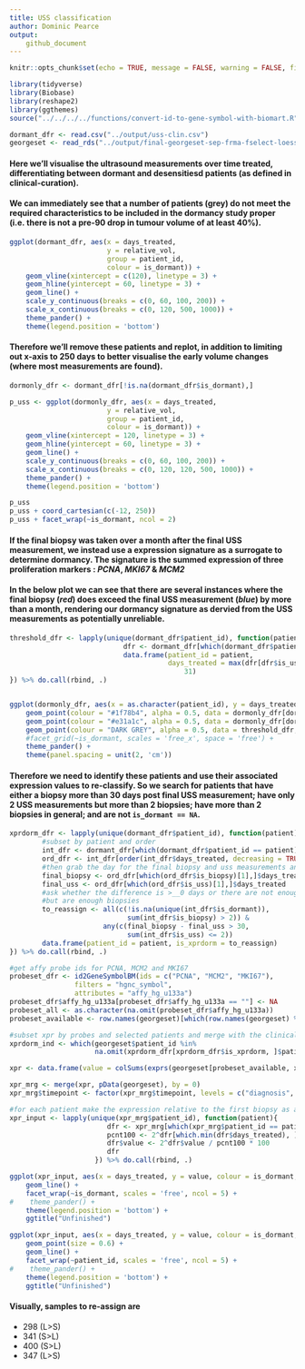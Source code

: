 ```yaml
---
title: USS classification
author: Dominic Pearce
output:
    github_document
---
```


```r
knitr::opts_chunk$set(echo = TRUE, message = FALSE, warning = FALSE, fig.align = 'center', fig.width = 9)
```

```r
library(tidyverse)
library(Biobase)
library(reshape2)
library(ggthemes)
source("../../../../functions/convert-id-to-gene-symbol-with-biomart.R")
```

```r
dormant_dfr <- read.csv("../output/uss-clin.csv")
georgeset <- read_rds("../output/final-georgeset-sep-frma-fselect-loess-clin-cb.Rds")
```

#### Here we'll visualise the ultrasound measurements over time treated, differentiating between dormant and desensitiesd patients (as defined in **clinical-curation**).

#### We can immediately see that a number of patients (grey) do not meet the required characteristics to be included in the dormancy study proper (i.e. there is not a pre-90 drop in tumour volume of at least 40%). 

```r
ggplot(dormant_dfr, aes(x = days_treated, 
                        y = relative_vol, 
                        group = patient_id, 
                        colour = is_dormant)) + 
    geom_vline(xintercept = c(120), linetype = 3) + 
    geom_hline(yintercept = 60, linetype = 3) + 
    geom_line() + 
    scale_y_continuous(breaks = c(0, 60, 100, 200)) +
    scale_x_continuous(breaks = c(0, 120, 500, 1000)) +
    theme_pander() +
    theme(legend.position = 'bottom')
```

#### Therefore we'll remove these patients and replot, in addition to limiting out x-axis to 250 days to better visualise the early volume changes (where most measurements are found).

```r
dormonly_dfr <- dormant_dfr[!is.na(dormant_dfr$is_dormant),]

p_uss <- ggplot(dormonly_dfr, aes(x = days_treated, 
                        y = relative_vol, 
                        group = patient_id, 
                        colour = is_dormant)) + 
    geom_vline(xintercept = 120, linetype = 3) + 
    geom_hline(yintercept = 60, linetype = 3) + 
    geom_line() + 
    scale_y_continuous(breaks = c(0, 60, 100, 200)) +
    scale_x_continuous(breaks = c(0, 120, 120, 500, 1000)) +
    theme_pander() +
    theme(legend.position = 'bottom')

p_uss
p_uss + coord_cartesian(c(-12, 250))
p_uss + facet_wrap(~is_dormant, ncol = 2)
```

#### If the final biopsy was taken over a month after the final USS measurement, we instead use a expression signature as a surrogate to determine dormancy. The signature is the summed expression of three proliferation markers : *PCNA*, *MKI67* & *MCM2* 

#### In the below plot we can see that there are several instances where the final biopsy (*__red__*) does exceed the final USS measurement (*__blue__*) by more than a month, rendering our dormancy signature as dervied from the USS measurements as potentially unreliable.

```r
threshold_dfr <- lapply(unique(dormant_dfr$patient_id), function(patient){
                            dfr <- dormant_dfr[which(dormant_dfr$patient_id == patient),]
                            data.frame(patient_id = patient, 
                                       days_treated = max(dfr[dfr$is_uss,]$days_treated) + 
                                           31)
}) %>% do.call(rbind, .)


ggplot(dormonly_dfr, aes(x = as.character(patient_id), y = days_treated)) +
    geom_point(colour = "#1f78b4", alpha = 0.5, data = dormonly_dfr[dormonly_dfr$is_uss,]) + #blue
    geom_point(colour = "#e31a1c", alpha = 0.5, data = dormonly_dfr[dormonly_dfr$is_biopsy,]) + #red
    geom_point(colour = "DARK GREY", alpha = 0.5, data = threshold_dfr, pch = "-", size = 5) + 
    #facet_grid(~is_dormant, scales = 'free_x', space = 'free') +
    theme_pander() + 
    theme(panel.spacing = unit(2, 'cm'))
```

#### Therefore we need to identify these patients and use their associated expression values to re-classify. So we search for patients that have either a biopsy more than 30 days post final USS measurement; have only 2 USS measurements but more than 2 biopsies; have more than 2 biopsies in general; and are not `is_dormant == NA`.

```r
xprdorm_dfr <- lapply(unique(dormant_dfr$patient_id), function(patient){
        #subset by patient and order 
        int_dfr <- dormant_dfr[which(dormant_dfr$patient_id == patient),]
        ord_dfr <- int_dfr[order(int_dfr$days_treated, decreasing = TRUE),]
        #then grab the day for the final biopsy and uss measurements and calculate the difference
        final_biopsy <- ord_dfr[which(ord_dfr$is_biopsy)[1],]$days_treated
        final_uss <- ord_dfr[which(ord_dfr$is_uss)[1],]$days_treated
        #ask whether the difference is >__0 days or there are not enought uss measurements
        #but are enough biopsies
        to_reassign <- all(c(!is.na(unique(int_dfr$is_dormant)),
                             sum(int_dfr$is_biopsy) > 2)) &
                       any(c(final_biopsy - final_uss > 30, 
                             sum(int_dfr$is_uss) <= 2))
        data.frame(patient_id = patient, is_xprdorm = to_reassign)
}) %>% do.call(rbind, .)

#get affy probe ids for PCNA, MCM2 and MKI67
probeset_dfr <- id2GeneSymbolBM(ids = c("PCNA", "MCM2", "MKI67"), 
                filters = "hgnc_symbol",
                attributes = "affy_hg_u133a")
probeset_dfr$affy_hg_u133a[probeset_dfr$affy_hg_u133a == ""] <- NA
probeset_all <- as.character(na.omit(probeset_dfr$affy_hg_u133a))
probeset_available <- row.names(georgeset)[which(row.names(georgeset) %in% probeset_all)]

#subset xpr by probes and selected patients and merge with the clinical data
xprdorm_ind <- which(georgeset$patient_id %in% 
                     na.omit(xprdorm_dfr[xprdorm_dfr$is_xprdorm, ]$patient_id))

xpr <- data.frame(value = colSums(exprs(georgeset[probeset_available, xprdorm_ind])))

xpr_mrg <- merge(xpr, pData(georgeset), by = 0)
xpr_mrg$timepoint <- factor(xpr_mrg$timepoint, levels = c("diagnosis", "on-treatment", "long-term"))

#for each patient make the expression relative to the first biopsy as a percentage
xpr_input <- lapply(unique(xpr_mrg$patient_id), function(patient){
                        dfr <- xpr_mrg[which(xpr_mrg$patient_id == patient),]
                        pcnt100 <- 2^dfr[which.min(dfr$days_treated), ]$value
                        dfr$value <- 2^dfr$value / pcnt100 * 100
                        dfr
                     }) %>% do.call(rbind, .)
```


```r
ggplot(xpr_input, aes(x = days_treated, y = value, colour = is_dormant, group = patient_id)) + 
    geom_line() +
    facet_wrap(~is_dormant, scales = 'free', ncol = 5) + 
#    theme_pander() + 
    theme(legend.position = 'bottom') + 
    ggtitle("Unfinished")

ggplot(xpr_input, aes(x = days_treated, y = value, colour = is_dormant, group = patient_id)) + 
    geom_point(size = 0.6) + 
    geom_line() +
    facet_wrap(~patient_id, scales = 'free', ncol = 5) + 
#    theme_pander() + 
    theme(legend.position = 'bottom') + 
    ggtitle("Unfinished")
```

#### Visually, samples to re-assign are
- 298 (L>S)
- 341 (S>L)
- 400 (S>L)
- 347 (L>S)
